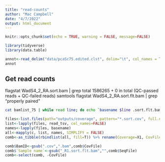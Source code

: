 ```yaml
---
title: "read-counts"
author: "Mac Campbell"
date: "4/7/2022"
output: html_document
---
```


```r
knitr::opts_chunk$set(echo = TRUE, warning = FALSE, message=FALSE)
```

```r
library(tidyverse)
library(data.table)
```

```r
annot<-read_delim("data/pcaSc75.edited.clst", delim="\t", col_names = TRUE) %>% mutate(BamID=paste0(FID,"_RA"))
annot
```

## Get read counts

flagstat WadS4_2_RA.sort.bam | grep total
1586265 + 0 in total (QC-passed reads + QC-failed reads)
samtools flagstat WadS4_2_RA.sort.flt.bam | grep "properly paired"

```sh
cat bamlist_75 | while read line; do echo `basename $line .sort.flt.bam`; samtools flagstat bams/`basename $line .sort.flt.bam`.sort.bam | grep total > `basename $line .sort.flt.bam`.sort.cov; samtools flagstat bams/`basename $line .sort.flt.bam`.sort.flt.bam | grep "properly paired" > `basename $line .sort.flt.bam`.sort.flt.cov;  done;
```

```r
files<-list.files(path="outputs/coverage", pattern="*.sort.cov", full.names=TRUE)
list<-lapply(files, read_tsv, col_names=FALSE) 
names<-lapply(files, basename)
all<-mapply(c, list, names, SIMPLIFY = FALSE)
comb<-as_tibble(rbindlist(all, fill=T)) %>% rename(Coverage=X1, CovFile=V1)

comb$BamID<-gsub(".cov",".bam",comb$CovFile)
comb$`Sample name`<-gsub("_R1.sort.flt.bam","",comb$SeqFile)
comb<-select(comb, -CovFile)
```
